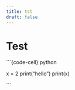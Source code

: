 ```yaml
---
title: tst
draft: false
---
```


# Test

```{code-cell} python

x = 2
print("hello")
print(x)

```





